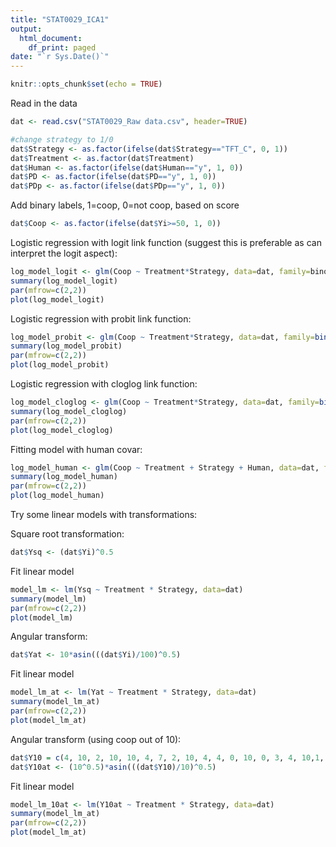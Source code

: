 ```yaml
---
title: "STAT0029_ICA1"
output:
  html_document:
    df_print: paged
date: "`r Sys.Date()`"
---
```


```r
knitr::opts_chunk$set(echo = TRUE)
```

Read in the data

```r
dat <- read.csv("STAT0029_Raw data.csv", header=TRUE)

#change strategy to 1/0
dat$Strategy <- as.factor(ifelse(dat$Strategy=="TFT_C", 0, 1))
dat$Treatment <- as.factor(dat$Treatment)
dat$Human <- as.factor(ifelse(dat$Human=="y", 1, 0))
dat$PD <- as.factor(ifelse(dat$PD=="y", 1, 0))
dat$PDp <- as.factor(ifelse(dat$PDp=="y", 1, 0))
```

Add binary labels, 1=coop, 0=not coop, based on score 

```r
dat$Coop <- as.factor(ifelse(dat$Yi>=50, 1, 0))
```

Logistic regression with logit link function (suggest this is preferable as can interpret the logit aspect):

```r
log_model_logit <- glm(Coop ~ Treatment*Strategy, data=dat, family=binomial)
summary(log_model_logit)
par(mfrow=c(2,2))
plot(log_model_logit)
```
Logistic regression with probit link function:

```r
log_model_probit <- glm(Coop ~ Treatment*Strategy, data=dat, family=binomial(link="probit"))
summary(log_model_probit)
par(mfrow=c(2,2))
plot(log_model_probit)
```


Logistic regression with cloglog link function:

```r
log_model_cloglog <- glm(Coop ~ Treatment*Strategy, data=dat, family=binomial(link="cloglog"))
summary(log_model_cloglog)
par(mfrow=c(2,2))
plot(log_model_cloglog)
```



Fitting model with human covar:

```r
log_model_human <- glm(Coop ~ Treatment + Strategy + Human, data=dat, family=binomial)
summary(log_model_human)
par(mfrow=c(2,2))
plot(log_model_human)
```



Try some linear models with transformations:

Square root transformation:

```r
dat$Ysq <- (dat$Yi)^0.5
```

Fit linear model
```r
model_lm <- lm(Ysq ~ Treatment * Strategy, data=dat)
summary(model_lm)
par(mfrow=c(2,2))
plot(model_lm)
```

Angular transform:

```r
dat$Yat <- 10*asin(((dat$Yi)/100)^0.5)
```

Fit linear model
```r
model_lm_at <- lm(Yat ~ Treatment * Strategy, data=dat)
summary(model_lm_at)
par(mfrow=c(2,2))
plot(model_lm_at)
```

Angular transform (using coop out of 10):

```r
dat$Y10 = c(4, 10, 2, 10, 10, 4, 7, 2, 10, 4, 4, 0, 10, 0, 3, 4, 10,1, 10, 10, 0, 3, 10, 3, 10, 10, 10, 3, 0, 5)
dat$Y10at <- (10^0.5)*asin(((dat$Y10)/10)^0.5)
```

Fit linear model
```r
model_lm_10at <- lm(Y10at ~ Treatment * Strategy, data=dat)
summary(model_lm_at)
par(mfrow=c(2,2))
plot(model_lm_at)
```
